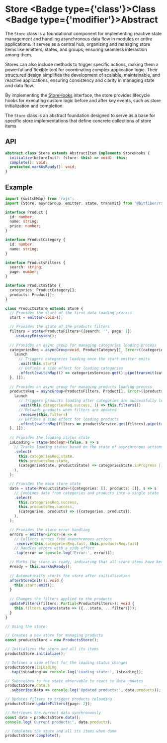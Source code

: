 
# Store <Badge type={'class'}>Class</Badge> <Badge type={'modifier'}>Abstract</Badge>

The `Store` class is a foundational component for implementing reactive state management and
handling asynchronous data flow in modules or entire applications. It serves as a central hub,
organizing and managing store items like emitters, states, and groups, ensuring seamless
interaction among them.

Stores can also include methods to trigger specific actions, making them a powerful and
flexible tool for coordinating complex application logic. Their structured design simplifies
the development of scalable, maintainable, and reactive applications, ensuring consistency and
clarity in managing state and data flow.

By implementing the [StoreHooks](/store/reference/storeHooks) interface, the store provides
lifecycle hooks for executing custom logic before and after key events, such as store
initialization and completion.

The `Store` class is an abstract foundation designed to serve as a base for specific store
implementations that define concrete collections of store items

## API

```ts copy
abstract class Store extends AbstractItem implements StoreHooks {
  initialize(beforeInit?: (store: this) => void): this;
  complete(): void;
  protected markAsReady(): void;
}
```

## Example

```ts copy filename="products.store.ts"
import {switchMap} from 'rxjs';
import {Store, asyncGroup, emitter, state, transmit} from '@bitfiber/rx';

interface Product {
  id: number;
  name: string;
  price: number;
}

interface ProductCategory {
  id: number;
  name: string;
}

interface ProductsFilters {
  search: string;
  page: number;
}

interface ProductsState {
  categories: ProductCategory[];
  products: Product[];
}

class ProductsStore extends Store {
  // Provides the start of the first data loading process
  start = emitter<void>();

  // Provides the state of the products filters
  filters = state<ProductsFilters>({search: '', page: 1})
    .useLazyEmission();
  
  // Provides an async group for managing categories loading process
  categoriesReq = asyncGroup<void, ProductCategory[], Error>((categoriesReq, {launch}) => {
    launch
      // Triggers categories loading once the start emitter emits
      .wait(this.start)
      // Defines a side effect for loading categories
      .effect(switchMap(() => categoriesService.get().pipe(transmit(categoriesReq))));
  }, []);
  
  // Provides an async group for managing products loading process
  productsReq = asyncGroup<ProductsFilters, Product[], Error>((productsReq, {launch}) => {
    launch
      // Triggers products loading after categories are successfully loaded
      .wait(this.categoriesReq.success, () => this.filters())
      // Reloads products when filters are updated
      .receive(this.filters)
      // Defines a side effect for loading products
      .effect(switchMap(filters => productsService.get(filters).pipe(transmit(productsReq))));
  }, []);
  
  // Provides the loading status state
  isLoading = state<boolean>(false, s => s
    // Tracks loading status based on the state of asynchronous actions
    .select(
      this.categoriesReq.state,
      this.productsReq.state,
      (categoriesState, productsState) => categoriesState.inProgress || productsState.inProgress,
    ),
  );

  // Provides the main store state
  data = state<ProductsState>({categories: [], products: []}, s => s
    // Combines data from categories and products into a single state
    .select(
      this.categoriesReq.success,
      this.productsReq.success,
      (categories, products) => ({categories, products}),
    ),
  );

  // Provides the store error handling
  errors = emitter<Error>(e => e
    // Collects errors from asynchronous actions
    .receive(this.categoriesReq.fail, this.productsReq.fail)
    // Handles errors with a side effect
    .tap(error => console.log('Error:', error)));

  // Marks the store as ready, indicating that all store items have been defined
  #ready = this.markAsReady();
  
  // Automatically starts the store after initialization
  afterStoreInit(): void {
    this.start.emit();
  }
  
  // Changes the filters applied to the products
  updateFilters(filters: Partial<ProductsFilters>): void {
    this.filters.update(state => ({...state, ...filters}));
  }
}

// Using the store:

// Creates a new store for managing products
const productsStore = new ProductsStore();

// Initializes the store and all its items
productsStore.initialize();

// Defines a side effect for the loading status changes
productsStore.isLoading
  .tap(isLoading => console.log('Loading state:', isLoading));

// Subscribes to the state observable to react to data updates
productsStore.data.$
  .subscribe(data => console.log('Updated products:', data.products));

// Updates filters to trigger products reloading
productsStore.updateFilters({page: 2});

// Retrieves the current data synchronously
const data = productsStore.data();
console.log('Current products:', data.products);

// Completes the store and all its items when done
productsStore.complete();
```
